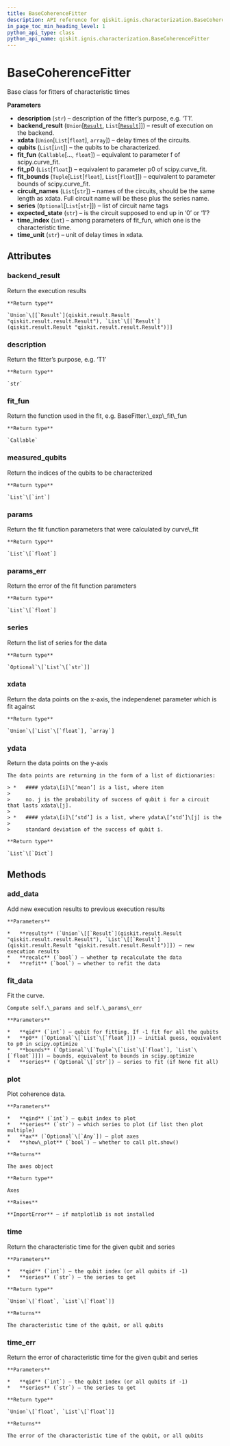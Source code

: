 ```yaml
---
title: BaseCoherenceFitter
description: API reference for qiskit.ignis.characterization.BaseCoherenceFitter
in_page_toc_min_heading_level: 1
python_api_type: class
python_api_name: qiskit.ignis.characterization.BaseCoherenceFitter
---
```


# BaseCoherenceFitter

<Class id="qiskit.ignis.characterization.BaseCoherenceFitter" github="https://github.com/qiskit-community/qiskit-ignis/tree/stable/0.3/qiskit/ignis/characterization/fitters.py" signature="BaseCoherenceFitter(description, backend_result, xdata, qubits, fit_fun, fit_p0, fit_bounds, circuit_names, series=None, expected_state='0', time_index=0, time_unit='micro-seconds')">
  Base class for fitters of characteristic times

  **Parameters**

  *   **description** (`str`) – description of the fitter’s purpose, e.g. ‘T1’.
  *   **backend\_result** (`Union`\[[`Result`](qiskit.result.Result "qiskit.result.result.Result"), `List`\[[`Result`](qiskit.result.Result "qiskit.result.result.Result")]]) – result of execution on the backend.
  *   **xdata** (`Union`\[`List`\[`float`], `array`]) – delay times of the circuits.
  *   **qubits** (`List`\[`int`]) – the qubits to be characterized.
  *   **fit\_fun** (`Callable`\[…, `float`]) – equivalent to parameter f of scipy.curve\_fit.
  *   **fit\_p0** (`List`\[`float`]) – equivalent to parameter p0 of scipy.curve\_fit.
  *   **fit\_bounds** (`Tuple`\[`List`\[`float`], `List`\[`float`]]) – equivalent to parameter bounds of scipy.curve\_fit.
  *   **circuit\_names** (`List`\[`str`]) – names of the circuits, should be the same length as xdata. Full circuit name will be these plus the series name.
  *   **series** (`Optional`\[`List`\[`str`]]) – list of circuit name tags
  *   **expected\_state** (`str`) – is the circuit supposed to end up in ‘0’ or ‘1’?
  *   **time\_index** (`int`) – among parameters of fit\_fun, which one is the characteristic time.
  *   **time\_unit** (`str`) – unit of delay times in xdata.

  ## Attributes

  ### backend\_result

  <Attribute id="qiskit.ignis.characterization.BaseCoherenceFitter.backend_result" signature="Union[qiskit.result.result.Result, List[qiskit.result.result.Result]]">
    Return the execution results

    **Return type**

    `Union`\[[`Result`](qiskit.result.Result "qiskit.result.result.Result"), `List`\[[`Result`](qiskit.result.Result "qiskit.result.result.Result")]]
  </Attribute>

  ### description

  <Attribute id="qiskit.ignis.characterization.BaseCoherenceFitter.description" signature="str">
    Return the fitter’s purpose, e.g. ‘T1’

    **Return type**

    `str`
  </Attribute>

  ### fit\_fun

  <Attribute id="qiskit.ignis.characterization.BaseCoherenceFitter.fit_fun" signature="Callable">
    Return the function used in the fit, e.g. BaseFitter.\_exp\_fit\_fun

    **Return type**

    `Callable`
  </Attribute>

  ### measured\_qubits

  <Attribute id="qiskit.ignis.characterization.BaseCoherenceFitter.measured_qubits" signature="List[int]">
    Return the indices of the qubits to be characterized

    **Return type**

    `List`\[`int`]
  </Attribute>

  ### params

  <Attribute id="qiskit.ignis.characterization.BaseCoherenceFitter.params" signature="List[float]">
    Return the fit function parameters that were calculated by curve\_fit

    **Return type**

    `List`\[`float`]
  </Attribute>

  ### params\_err

  <Attribute id="qiskit.ignis.characterization.BaseCoherenceFitter.params_err" signature="List[float]">
    Return the error of the fit function parameters

    **Return type**

    `List`\[`float`]
  </Attribute>

  ### series

  <Attribute id="qiskit.ignis.characterization.BaseCoherenceFitter.series" signature="Optional[List[str]]">
    Return the list of series for the data

    **Return type**

    `Optional`\[`List`\[`str`]]
  </Attribute>

  ### xdata

  <Attribute id="qiskit.ignis.characterization.BaseCoherenceFitter.xdata" signature="Union[List[float], numpy.array]">
    Return the data points on the x-axis, the independenet parameter which is fit against

    **Return type**

    `Union`\[`List`\[`float`], `array`]
  </Attribute>

  ### ydata

  <Attribute id="qiskit.ignis.characterization.BaseCoherenceFitter.ydata" signature="List[Dict]">
    Return the data points on the y-axis

    The data points are returning in the form of a list of dictionaries:

    > *   #### ydata\[i]\[‘mean’] is a list, where item
    >
    >     no. j is the probability of success of qubit i for a circuit that lasts xdata\[j].
    >
    > *   #### ydata\[i]\[‘std’] is a list, where ydata\[‘std’]\[j] is the
    >
    >     standard deviation of the success of qubit i.

    **Return type**

    `List`\[`Dict`]
  </Attribute>

  ## Methods

  ### add\_data

  <Function id="qiskit.ignis.characterization.BaseCoherenceFitter.add_data" signature="BaseCoherenceFitter.add_data(results, recalc=True, refit=True)">
    Add new execution results to previous execution results

    **Parameters**

    *   **results** (`Union`\[[`Result`](qiskit.result.Result "qiskit.result.result.Result"), `List`\[[`Result`](qiskit.result.Result "qiskit.result.result.Result")]]) – new execution results
    *   **recalc** (`bool`) – whether tp recalculate the data
    *   **refit** (`bool`) – whether to refit the data
  </Function>

  ### fit\_data

  <Function id="qiskit.ignis.characterization.BaseCoherenceFitter.fit_data" signature="BaseCoherenceFitter.fit_data(qid=- 1, p0=None, bounds=None, series=None)">
    Fit the curve.

    Compute self.\_params and self.\_params\_err

    **Parameters**

    *   **qid** (`int`) – qubit for fitting. If -1 fit for all the qubits
    *   **p0** (`Optional`\[`List`\[`float`]]) – initial guess, equivalent to p0 in scipy.optimize
    *   **bounds** (`Optional`\[`Tuple`\[`List`\[`float`], `List`\[`float`]]]) – bounds, equivalent to bounds in scipy.optimize
    *   **series** (`Optional`\[`str`]) – series to fit (if None fit all)
  </Function>

  ### plot

  <Function id="qiskit.ignis.characterization.BaseCoherenceFitter.plot" signature="BaseCoherenceFitter.plot(qind, series, ax=None, show_plot=True)">
    Plot coherence data.

    **Parameters**

    *   **qind** (`int`) – qubit index to plot
    *   **series** (`str`) – which series to plot (if list then plot multiple)
    *   **ax** (`Optional`\[`Any`]) – plot axes
    *   **show\_plot** (`bool`) – whether to call plt.show()

    **Returns**

    The axes object

    **Return type**

    Axes

    **Raises**

    **ImportError** – if matplotlib is not installed
  </Function>

  ### time

  <Function id="qiskit.ignis.characterization.BaseCoherenceFitter.time" signature="BaseCoherenceFitter.time(qid=- 1, series='0')">
    Return the characteristic time for the given qubit and series

    **Parameters**

    *   **qid** (`int`) – the qubit index (or all qubits if -1)
    *   **series** (`str`) – the series to get

    **Return type**

    `Union`\[`float`, `List`\[`float`]]

    **Returns**

    The characteristic time of the qubit, or all qubits
  </Function>

  ### time\_err

  <Function id="qiskit.ignis.characterization.BaseCoherenceFitter.time_err" signature="BaseCoherenceFitter.time_err(qid=- 1, series='0')">
    Return the error of characteristic time for the given qubit and series

    **Parameters**

    *   **qid** (`int`) – the qubit index (or all qubits if -1)
    *   **series** (`str`) – the series to get

    **Return type**

    `Union`\[`float`, `List`\[`float`]]

    **Returns**

    The error of the characteristic time of the qubit, or all qubits
  </Function>
</Class>

